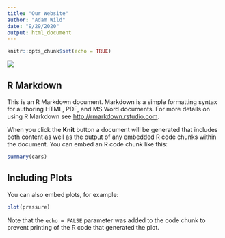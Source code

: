 ```yaml
---
title: "Our Website"
author: "Adam Wild"
date: "9/29/2020"
output: html_document
---
```


```r
knitr::opts_chunk$set(echo = TRUE)
```

![](https://www.google.com/url?sa=i&url=https%3A%2F%2Fwww.cartalk.com%2F&psig=AOvVaw20GIX592_70Zdb1fHx50s3&ust=1601518400793000&source=images&cd=vfe&ved=0CAIQjRxqFwoTCODIiZPnj-wCFQAAAAAdAAAAABAD)

## R Markdown

This is an R Markdown document. Markdown is a simple formatting syntax for authoring HTML, PDF, and MS Word documents. For more details on using R Markdown see <http://rmarkdown.rstudio.com>.

When you click the **Knit** button a document will be generated that includes both content as well as the output of any embedded R code chunks within the document. You can embed an R code chunk like this:

```r
summary(cars)
```

## Including Plots

You can also embed plots, for example:

```r
plot(pressure)
```

Note that the `echo = FALSE` parameter was added to the code chunk to prevent printing of the R code that generated the plot.
